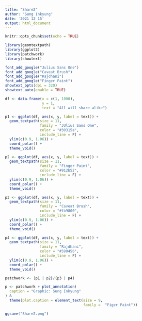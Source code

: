 ```yaml
---
title: "Share2"
author: "Sung Inkyung"
date: '2021 12 15'
output: html_document
---
```


```r
knitr::opts_chunk$set(echo = TRUE)
```

```r
library(geomtextpath)
library(ggplot2)
library(patchwork)
library(showtext)

font_add_google("Julius Sans One")
font_add_google("Caveat Brush")
font_add_google("Rajdhani")
font_add_google("Finger Paint")
showtext_opts(dpi = 320)
showtext_auto(enable = TRUE)
```


```r
df <- data.frame(x = c(1, 1000),
                 y = 1,
                 text = "All will share alike")

p1 <- ggplot(df, aes(x, y, label = text)) +
  geom_textpath(size = 11, 
                family = "JUlius Sans One",
                color = "#30315a",
                include_line = F) +
  ylim(c(0.9, 1.06)) +
  coord_polar() +
  theme_void()

p2 <- ggplot(df, aes(x, y, label = text)) +
  geom_textpath(size = 11, 
                family = "Finger Paint",
                color = "#912b52",
                include_line = F) +
  ylim(c(0.9, 1.06)) +
  coord_polar() +
  theme_void()

p3 <- ggplot(df, aes(x, y, label = text)) +
  geom_textpath(size = 11, 
                family = "Caveat Brush",
                color = "#fb9800",
                include_line = F) +
  ylim(c(0.9, 1.06)) +
  coord_polar() +
  theme_void()

p4 <- ggplot(df, aes(x, y, label = text)) +
  geom_textpath(size = 11, 
                family = "Rajdhani",
                color = "#590456",
                include_line = F) +
  ylim(c(0.9, 1.06)) +
  coord_polar() +
  theme_void()

```


```r
patchwork <- (p1 | p2)/(p3 | p4) 

p <- patchwork + plot_annotation(
  caption = "Graphic: Sung Inkyung"
) &
  theme(plot.caption = element_text(size = 9,
                                    family =  "Figer Paint"))

ggsave("Share2.png")

```
